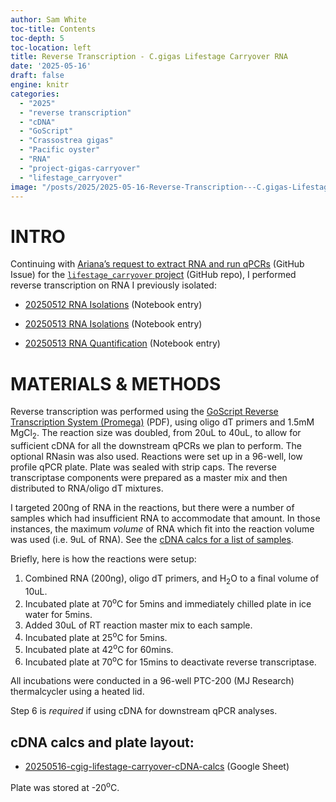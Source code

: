 ```yaml
---
author: Sam White
toc-title: Contents
toc-depth: 5
toc-location: left
title: Reverse Transcription - C.gigas Lifestage Carryover RNA
date: '2025-05-16'
draft: false
engine: knitr
categories: 
  - "2025"
  - "reverse transcription"
  - "cDNA"
  - "GoScript"
  - "Crassostrea gigas"
  - "Pacific oyster"
  - "RNA"
  - "project-gigas-carryover"
  - "lifestage_carryover"
image: "/posts/2025/2025-05-16-Reverse-Transcription---C.gigas-Lifestage-Carryover-RNA/20250516-cgig-RT-plate.jpg"
---
```

# INTRO
Continuing with [Ariana's request to extract RNA and run qPCRs](https://github.com/RobertsLab/resources/issues/1891) (GitHub Issue) for the [`lifestage_carryover` project](https://github.com/RobertsLab/project-gigas-carryover/tree/main/lifestage_carryover) (GitHub repo), I performed reverse transcription on RNA I previously isolated:

- [20250512 RNA Isolations](../2025-05-12-RNA-Isolation---C.gigas-Lifestage-Carryover-Samples-Using-Direct-zol-RNA-MiniPrep-Plus-Kit/index.qmd) (Notebook entry)

- [20250513 RNA Isolations](../2025-05-13-RNA-Isolation---C.gigas-Lifestage-Carryover-Samples-Using-Direct-zol-RNA-MiniPrep-Plus-Kit/index.qmd) (Notebook entry)

- [20250513 RNA Quantification](../2025-05-13-RNA-Quantification---C.gigas-Lifestage-Carryover-RNA-Samples-Using-Qubit-High-Sensitivity-RNA-Assay/index.qmd) (Notebook entry)


# MATERIALS & METHODS

Reverse transcription was performed using the [GoScript Reverse Transcription System (Promega)](https://github.com/RobertsLab/resources/blob/master/protocols/Commercial_Protocols/Promega-goscript-reverse-transcription-system-protocol.pdf) (PDF), using oligo dT primers and 1.5mM MgCl<sub>2</sub>. The reaction size was doubled, from 20uL to 40uL, to allow for sufficient cDNA for all the downstream qPCRs we plan to perform. The optional RNasin was also used. Reactions were set up in a 96-well, low profile qPCR plate. Plate was sealed with strip caps. The reverse transcriptase components were prepared as a master mix and then distributed to RNA/oligo dT mixtures.

I targeted 200ng of RNA in the reactions, but there were a number of samples which had insufficient RNA to accommodate that amount. In those instances, the maximum _volume_ of RNA which fit into the reaction volume was used (i.e. 9uL of RNA). See the [cDNA calcs for a list of samples](#cdna-calcs-and-plate-layout).



Briefly, here is how the reactions were setup:

1. Combined RNA (200ng), oligo dT primers, and H<sub>2</sub>O to a final volume of 10uL.
2. Incubated plate at 70<sup>o</sup>C for 5mins and immediately chilled plate in ice water for 5mins.
3. Added 30uL of RT reaction master mix to each sample.
4. Incubated plate at 25<sup>o</sup>C for 5mins.
5. Incubated plate at 42<sup>o</sup>C for 60mins.
6. Incubated plate at 70<sup>o</sup>C for 15mins to deactivate reverse transcriptase.

All incubations were conducted in a 96-well PTC-200 (MJ Research) thermalcycler using a heated lid.

::: {.callout-important}
Step 6 is _required_ if using cDNA for downstream qPCR analyses.
:::

## cDNA calcs and plate layout:

- [20250516-cgig-lifestage-carryover-cDNA-calcs](https://docs.google.com/spreadsheets/d/1KGMRl30Thd8R28TIUFaMwGCdH1JmtSKKssUYgVxgoqI/edit?usp=sharing) (Google Sheet)

Plate was stored at -20<sup>o</sup>C.